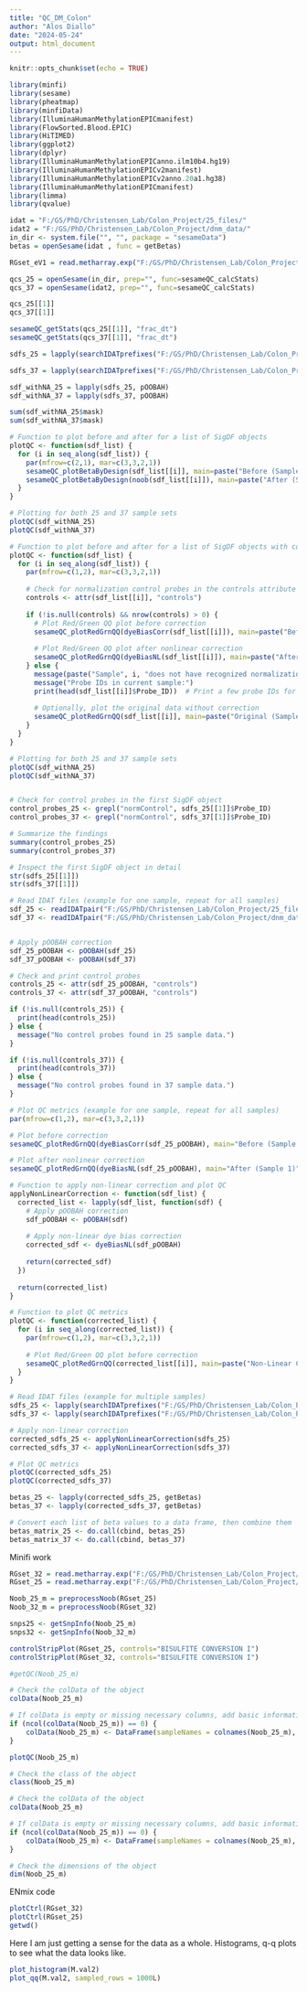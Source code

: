 ```yaml
---
title: "QC_DM_Colon"
author: "Alos Diallo"
date: "2024-05-24"
output: html_document
---
```


```r
knitr::opts_chunk$set(echo = TRUE)
```


```r
library(minfi)
library(sesame)
library(pheatmap)
library(minfiData)
library(IlluminaHumanMethylationEPICmanifest)
library(FlowSorted.Blood.EPIC)
library(HiTIMED)
library(ggplot2)
library(dplyr)
library(IlluminaHumanMethylationEPICanno.ilm10b4.hg19)
library(IlluminaHumanMethylationEPICv2manifest)
library(IlluminaHumanMethylationEPICv2anno.20a1.hg38)
library(IlluminaHumanMethylationEPICmanifest)
library(limma)
library(qvalue)
```


```r
idat = "F:/GS/PhD/Christensen_Lab/Colon_Project/25_files/"
idat2 = "F:/GS/PhD/Christensen_Lab/Colon_Project/dnm_data/"
in_dir <- system.file("", "", package = "sesameData")
betas = openSesame(idat , func = getBetas) 
```

```r
RGset_eV1 = read.metharray.exp("F:/GS/PhD/Christensen_Lab/Colon_Project/dnm_data/",recursive = TRUE) 
```

```r
qcs_25 = openSesame(in_dir, prep="", func=sesameQC_calcStats)
qcs_37 = openSesame(idat2, prep="", func=sesameQC_calcStats)

qcs_25[[1]]
qcs_37[[1]]

```


```r
sesameQC_getStats(qcs_25[[1]], "frac_dt")
sesameQC_getStats(qcs_37[[1]], "frac_dt")
```
```r
sdfs_25 = lapply(searchIDATprefixes("F:/GS/PhD/Christensen_Lab/Colon_Project/25_files/"), readIDATpair)

sdfs_37 = lapply(searchIDATprefixes("F:/GS/PhD/Christensen_Lab/Colon_Project/dnm_data/"), readIDATpair)
```

```r
sdf_withNA_25 = lapply(sdfs_25, pOOBAH)
sdf_withNA_37 = lapply(sdfs_37, pOOBAH)

sum(sdf_withNA_25$mask) 
sum(sdf_withNA_37$mask) 


```

```r
# Function to plot before and after for a list of SigDF objects
plotQC <- function(sdf_list) {
  for (i in seq_along(sdf_list)) {
    par(mfrow=c(2,1), mar=c(3,3,2,1))
    sesameQC_plotBetaByDesign(sdf_list[[i]], main=paste("Before (Sample", i, ")"), xlab="β")
    sesameQC_plotBetaByDesign(noob(sdf_list[[i]]), main=paste("After (Sample", i, ")"), xlab="β")
  }
}

# Plotting for both 25 and 37 sample sets
plotQC(sdf_withNA_25)
plotQC(sdf_withNA_37)

```
```r
# Function to plot before and after for a list of SigDF objects with control checks
plotQC <- function(sdf_list) {
  for (i in seq_along(sdf_list)) {
    par(mfrow=c(1,2), mar=c(3,3,2,1))
    
    # Check for normalization control probes in the controls attribute
    controls <- attr(sdf_list[[i]], "controls")
    
    if (!is.null(controls) && nrow(controls) > 0) {
      # Plot Red/Green QQ plot before correction
      sesameQC_plotRedGrnQQ(dyeBiasCorr(sdf_list[[i]]), main=paste("Before (Sample", i, ")"))
      
      # Plot Red/Green QQ plot after nonlinear correction
      sesameQC_plotRedGrnQQ(dyeBiasNL(sdf_list[[i]]), main=paste("After (Sample", i, ")"))
    } else {
      message(paste("Sample", i, "does not have recognized normalization control probes. Skipping correction."))
      message("Probe IDs in current sample:")
      print(head(sdf_list[[i]]$Probe_ID))  # Print a few probe IDs for inspection
      
      # Optionally, plot the original data without correction
      sesameQC_plotRedGrnQQ(sdf_list[[i]], main=paste("Original (Sample", i, ")"))
    }
  }
}

# Plotting for both 25 and 37 sample sets
plotQC(sdf_withNA_25)
plotQC(sdf_withNA_37)



```

```r
# Check for control probes in the first SigDF object
control_probes_25 <- grepl("normControl", sdfs_25[[1]]$Probe_ID)
control_probes_37 <- grepl("normControl", sdfs_37[[1]]$Probe_ID)

# Summarize the findings
summary(control_probes_25)
summary(control_probes_37)

```
```r
# Inspect the first SigDF object in detail
str(sdfs_25[[1]])
str(sdfs_37[[1]])

```
```r
# Read IDAT files (example for one sample, repeat for all samples)
sdf_25 <- readIDATpair("F:/GS/PhD/Christensen_Lab/Colon_Project/25_files/207879870069_R08C01")
sdf_37 <- readIDATpair("F:/GS/PhD/Christensen_Lab/Colon_Project/dnm_data/206184840151_R07C01")


# Apply pOOBAH correction
sdf_25_pOOBAH <- pOOBAH(sdf_25)
sdf_37_pOOBAH <- pOOBAH(sdf_37)

# Check and print control probes
controls_25 <- attr(sdf_25_pOOBAH, "controls")
controls_37 <- attr(sdf_37_pOOBAH, "controls")

if (!is.null(controls_25)) {
  print(head(controls_25))
} else {
  message("No control probes found in 25 sample data.")
}

if (!is.null(controls_37)) {
  print(head(controls_37))
} else {
  message("No control probes found in 37 sample data.")
}

# Plot QC metrics (example for one sample, repeat for all samples)
par(mfrow=c(1,2), mar=c(3,3,2,1))

# Plot before correction
sesameQC_plotRedGrnQQ(dyeBiasCorr(sdf_25_pOOBAH), main="Before (Sample 1)")

# Plot after nonlinear correction
sesameQC_plotRedGrnQQ(dyeBiasNL(sdf_25_pOOBAH), main="After (Sample 1)")
```
```r
# Function to apply non-linear correction and plot QC
applyNonLinearCorrection <- function(sdf_list) {
  corrected_list <- lapply(sdf_list, function(sdf) {
    # Apply pOOBAH correction
    sdf_pOOBAH <- pOOBAH(sdf)
    
    # Apply non-linear dye bias correction
    corrected_sdf <- dyeBiasNL(sdf_pOOBAH)
    
    return(corrected_sdf)
  })
  
  return(corrected_list)
}

# Function to plot QC metrics
plotQC <- function(corrected_list) {
  for (i in seq_along(corrected_list)) {
    par(mfrow=c(1,2), mar=c(3,3,2,1))
    
    # Plot Red/Green QQ plot before correction
    sesameQC_plotRedGrnQQ(corrected_list[[i]], main=paste("Non-Linear Correction (Sample", i, ")"))
  }
}

# Read IDAT files (example for multiple samples)
sdfs_25 <- lapply(searchIDATprefixes("F:/GS/PhD/Christensen_Lab/Colon_Project/25_files/"), readIDATpair)
sdfs_37 <- lapply(searchIDATprefixes("F:/GS/PhD/Christensen_Lab/Colon_Project/dnm_data/"), readIDATpair)

# Apply non-linear correction
corrected_sdfs_25 <- applyNonLinearCorrection(sdfs_25)
corrected_sdfs_37 <- applyNonLinearCorrection(sdfs_37)

# Plot QC metrics
plotQC(corrected_sdfs_25)
plotQC(corrected_sdfs_37)
```

```r

betas_25 <- lapply(corrected_sdfs_25, getBetas)
betas_37 <- lapply(corrected_sdfs_37, getBetas)

# Convert each list of beta values to a data frame, then combine them
betas_matrix_25 <- do.call(cbind, betas_25)
betas_matrix_37 <- do.call(cbind, betas_37)
```

Minifi work

```r
RGset_32 = read.metharray.exp("F:/GS/PhD/Christensen_Lab/Colon_Project/dnm_data/",recursive = TRUE) 
RGset_25 = read.metharray.exp("F:/GS/PhD/Christensen_Lab/Colon_Project/25_files/",recursive = TRUE) 
```

```r
Noob_25_m = preprocessNoob(RGset_25)
Noob_32_m = preprocessNoob(RGset_32)
```

```r
snps25 <- getSnpInfo(Noob_25_m)
snps32 <- getSnpInfo(Noob_32_m)
```

```r
controlStripPlot(RGset_25, controls="BISULFITE CONVERSION I")
controlStripPlot(RGset_32, controls="BISULFITE CONVERSION I")
```
```r
#getQC(Noob_25_m)

# Check the colData of the object
colData(Noob_25_m)

# If colData is empty or missing necessary columns, add basic information
if (ncol(colData(Noob_25_m)) == 0) {
    colData(Noob_25_m) <- DataFrame(sampleNames = colnames(Noob_25_m), group = rep("Group1", ncol(Noob_25_m)))
}

plotQC(Noob_25_m)
```
```r
# Check the class of the object
class(Noob_25_m)

# Check the colData of the object
colData(Noob_25_m)

# If colData is empty or missing necessary columns, add basic information
if (ncol(colData(Noob_25_m)) == 0) {
    colData(Noob_25_m) <- DataFrame(sampleNames = colnames(Noob_25_m), group = rep("Group1", ncol(Noob_25_m)))
}

# Check the dimensions of the object
dim(Noob_25_m)
```
ENmix code
```r
plotCtrl(RGset_32)
plotCtrl(RGset_25)
getwd()
```

Here I am just getting a sense for the data as a whole. Histograms, q-q plots to see what the data looks like.
```r
plot_histogram(M.val2)
plot_qq(M.val2, sampled_rows = 1000L)
```


